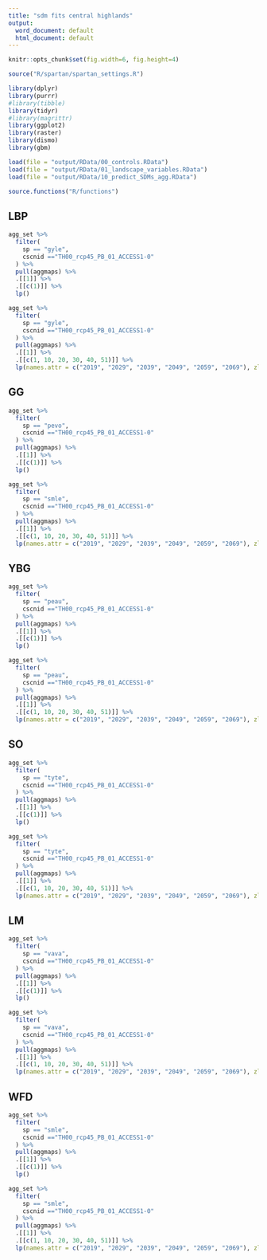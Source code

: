```yaml
---
title: "sdm fits central highlands"
output:
  word_document: default
  html_document: default
---
```


```r
knitr::opts_chunk$set(fig.width=6, fig.height=4)
```



```r
source("R/spartan/spartan_settings.R")
```


```r
library(dplyr)
library(purrr)
#library(tibble)
library(tidyr)
#library(magrittr)
library(ggplot2)
library(raster)
library(dismo)
library(gbm)
```

```r
load(file = "output/RData/00_controls.RData")
load(file = "output/RData/01_landscape_variables.RData")
load(file = "output/RData/10_predict_SDMs_agg.RData")
```

```r
source.functions("R/functions")
```


## LBP
```r
agg_set %>%
  filter(
    sp == "gyle",
    cscnid =="TH00_rcp45_PB_01_ACCESS1-0"
  ) %>%
  pull(aggmaps) %>%
  .[[1]] %>%
  .[[c(1)]] %>%
  lp()
```


```r
agg_set %>%
  filter(
    sp == "gyle",
    cscnid =="TH00_rcp45_PB_01_ACCESS1-0"
  ) %>%
  pull(aggmaps) %>%
  .[[1]] %>%
  .[[c(1, 10, 20, 30, 40, 51)]] %>%
  lp(names.attr = c("2019", "2029", "2039", "2049", "2059", "2069"), zlim = c(0, 1))
```

## GG

```r
agg_set %>%
  filter(
    sp == "pevo",
    cscnid =="TH00_rcp45_PB_01_ACCESS1-0"
  ) %>%
  pull(aggmaps) %>%
  .[[1]] %>%
  .[[c(1)]] %>%
  lp()
```


```r
agg_set %>%
  filter(
    sp == "smle",
    cscnid =="TH00_rcp45_PB_01_ACCESS1-0"
  ) %>%
  pull(aggmaps) %>%
  .[[1]] %>%
  .[[c(1, 10, 20, 30, 40, 51)]] %>%
  lp(names.attr = c("2019", "2029", "2039", "2049", "2059", "2069"), zlim = c(0, 1))
```

## YBG

```r
agg_set %>%
  filter(
    sp == "peau",
    cscnid =="TH00_rcp45_PB_01_ACCESS1-0"
  ) %>%
  pull(aggmaps) %>%
  .[[1]] %>%
  .[[c(1)]] %>%
  lp()
```


```r
agg_set %>%
  filter(
    sp == "peau",
    cscnid =="TH00_rcp45_PB_01_ACCESS1-0"
  ) %>%
  pull(aggmaps) %>%
  .[[1]] %>%
  .[[c(1, 10, 20, 30, 40, 51)]] %>%
  lp(names.attr = c("2019", "2029", "2039", "2049", "2059", "2069"), zlim = c(0, 1))
```
## SO

```r
agg_set %>%
  filter(
    sp == "tyte",
    cscnid =="TH00_rcp45_PB_01_ACCESS1-0"
  ) %>%
  pull(aggmaps) %>%
  .[[1]] %>%
  .[[c(1)]] %>%
  lp()
```


```r
agg_set %>%
  filter(
    sp == "tyte",
    cscnid =="TH00_rcp45_PB_01_ACCESS1-0"
  ) %>%
  pull(aggmaps) %>%
  .[[1]] %>%
  .[[c(1, 10, 20, 30, 40, 51)]] %>%
  lp(names.attr = c("2019", "2029", "2039", "2049", "2059", "2069"), zlim = c(0, 1))
```

## LM
```r
agg_set %>%
  filter(
    sp == "vava",
    cscnid =="TH00_rcp45_PB_01_ACCESS1-0"
  ) %>%
  pull(aggmaps) %>%
  .[[1]] %>%
  .[[c(1)]] %>%
  lp()
```


```r
agg_set %>%
  filter(
    sp == "vava",
    cscnid =="TH00_rcp45_PB_01_ACCESS1-0"
  ) %>%
  pull(aggmaps) %>%
  .[[1]] %>%
  .[[c(1, 10, 20, 30, 40, 51)]] %>%
  lp(names.attr = c("2019", "2029", "2039", "2049", "2059", "2069"), zlim = c(0, 1))
```

## WFD
```r
agg_set %>%
  filter(
    sp == "smle",
    cscnid =="TH00_rcp45_PB_01_ACCESS1-0"
  ) %>%
  pull(aggmaps) %>%
  .[[1]] %>%
  .[[c(1)]] %>%
  lp()
```


```r
agg_set %>%
  filter(
    sp == "smle",
    cscnid =="TH00_rcp45_PB_01_ACCESS1-0"
  ) %>%
  pull(aggmaps) %>%
  .[[1]] %>%
  .[[c(1, 10, 20, 30, 40, 51)]] %>%
  lp(names.attr = c("2019", "2029", "2039", "2049", "2059", "2069"), zlim = c(0, 1))
```